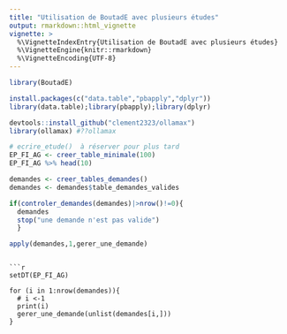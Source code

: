 ```yaml
---
title: "Utilisation de BoutadE avec plusieurs études"
output: rmarkdown::html_vignette
vignette: >
  %\VignetteIndexEntry{Utilisation de BoutadE avec plusieurs études}
  %\VignetteEngine{knitr::rmarkdown}
  %\VignetteEncoding{UTF-8}
---
```


```r
library(BoutadE)

install.packages(c("data.table","pbapply","dplyr"))
library(data.table);library(pbapply);library(dplyr)

devtools::install_github("clement2323/ollamax")
library(ollamax) #??ollamax

```


```r
# ecrire_etude()  à réserver pour plus tard
EP_FI_AG <- creer_table_minimale(100)
EP_FI_AG %>% head(10)
```

```r
demandes <- creer_tables_demandes()
demandes <- demandes$table_demandes_valides

if(controler_demandes(demandes)|>nrow()!=0){ 
  demandes
  stop("une demande n'est pas valide")
  }
```

```r
apply(demandes,1,gerer_une_demande)
```
```

```r
setDT(EP_FI_AG)

for (i in 1:nrow(demandes)){
  # i <-1
  print(i)
  gerer_une_demande(unlist(demandes[i,]))
}
```

